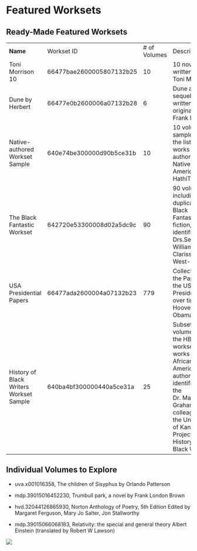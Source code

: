 # Featured Worksets {#sec-4}

## Ready-Made Featured Worksets

|                                         |                          |               |                                                                                                                                                                                                |
|-----------------------------------------|--------------------------|---------------|------------------------------------------------------------------------------------------------------------------------------------------------------------------------------------------------|
| **Name**                                | Workset ID               | \# of Volumes | Description                                                                                                                                                                                    |
| Toni Morrison 10                 | 66477bae2600005807132b25 | 10           | 10 novels written by Toni Morrison                                                                               |
| Dune by Herbert         | 66477e0b2600006a07132b28 | 6           | Dune and its 5 sequels written by original author Frank Herbert                   |
| Native-authored Workset Sample          | 640e74be300000d90b5ce31b | 10            | 10 volume sample from the list of works authored by Native Americans in HathiTrust                                                                                                             |
| The Black Fantastic Workset             | 642720e53300008d02a5dc9c | 90            | 90 volumes, including duplicates, of Black Fantastic fiction, identified by Drs.Seretha Williams and Clarissa West- White                                                                      |
|USA Presidential Papers        | 66477ada2600004a07132b23 | 779          | Collections of the Papers of the US Presidents over time, Hoover to Obama |
| History of Black Writers Workset Sample | 640ba4bf300000440a5ce31a | 25            | Subset of 25 volumes from the HBW workset, works by African-American authors, as identified by the Dr. Maryemma Graham and colleagues in the University of Kansas' Project on the History of Black Writing                                                                                                                                     |


## Individual Volumes to Explore

- uva.x001016358, The children of Sisyphus by Orlando Patterson

- mdp.39015016452230, Trumbull park, a novel by Frank London Brown

- hvd.32044126865930,	Norton Anthology of Poetry, 5th Edition	Edited by Margaret Ferguson, Mary Jo Salter, Jon Stallworthy

- mdp.39015066068183,	Relativity: the special and general theory	Albert Einstein (translated by Robert W Lawson)

![](images/footer.png){fig-align="center"}

